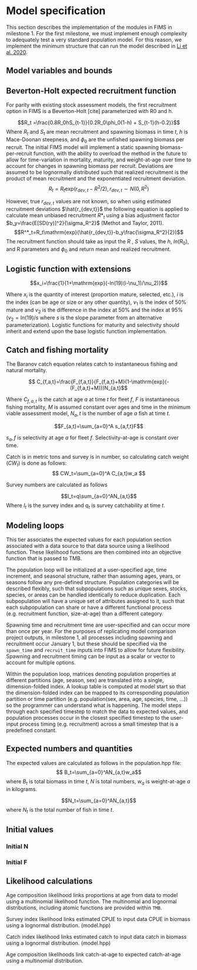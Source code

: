 # Model specification

This section describes the implementation of the modules in FIMS in milestone 1. For the first milestone, we must implement enough complexity to adequately test a very standard population model. For this reason, we implement the minimum structure that can run the model described in [Li et al. 2020]().

## Model variables and bounds



## Beverton-Holt expected recruitment function 

For parity with existing stock assessment models, the first recruitment option in FIMS is a Beverton-Holt [cite] parameterized with R0 and h.

$$R_t  =\frac{0.8R_0hS_{t-1}}{0.2R_0\phi_0(1-h) + S_{t-1}(h-0.2)}$$
Where $R_t$ and $S_t$ are mean recruitment and spawning biomass in time $t$, $h$ is Mace-Doonan steepness, and $\phi_0$ are the unfished spawning biomass per recruit. The initial FIMS model will implement a static spawning biomass-per-recruit function, with the ability to overload the method in the future to allow for time-variation in mortality, maturity, and weight-at-age over time to account for changes in spawning biomass per recruit. Deviations are assumed to be lognormally distributed such that realized recruitment is the product of mean recruitment and the exponentiated recruitment deviation.
$$R_t = R_t\mathrm{exp}(r_{dev,t}-R^2/2),   r_{dev,t} \sim N(0,R^2)$$

However, true $r_{dev,t}$ values are not known, so when using estimated recruitment deviations $\hat{r_{dev,t}}$ the following equation is applied to calculate mean unbiased recruitment $R*_t$ using a bias adjustment factor $b_y=\frac{E[SD(ry)]^2}{\sigma_R^2}$ (Methot and Taylor, 2011).
$$R^*_t=R_t\mathrm{exp}(\hat{r_{dev,t}}-b_y\frac{\sigma_R^2}{2})$$
The recruitment function should take as input the $R$ , $S$ values, the $h$, $ln(R_0)$, and R parameters and $\phi_0$ and return mean and realized recruitment. 
 
## Logistic function with extensions
$$x_i=\frac{1}{1+\mathrm{exp}(-ln(19)(i-\nu_1)/\nu_2)}$$

Where $x_i$ is the quantity of interest (proportion mature, selected, etc.), $i$ is the index (can be age or size or any other quantity), 
$\nu_1$ is the index of 50% mature and $\nu_2$ is the difference in the index at 50% and the index at 95% ($\nu_2 = \mathrm{ln}(19)/s$ where
 $s$ is the slope parameter from an alternative parameterization). Logistic functions for maturity and selectivity should inherit and extend 
 upon the base logistic function implementation.
 
## Catch and fishing mortality

The Baranov catch equation relates catch to instantaneous fishing and natural mortality.

$$ C_{f,a,t}=\frac{F_{f,a,t}}{F_{f,a,t}+M}(1-\mathrm{exp}(-(F_{f,a,t}+M)))N_{a,t}$$

Where $C_{f,a,t}$ is the catch at age $a$ at time $t$ for fleet $f$, $F$ is instantaneous fishing mortality, 
$M$ is assumed constant over ages and time in the minimum viable assessment model, $N_a,t$ is the number of 
age $a$ fish at time $t$. 

$$F_{a,t}=\sum_{a=0}^A s_{a,f,t}F$$

$s_a,f$ is selectivity at age $a$ for fleet $f$. Selectivity-at-age is constant over time.

Catch is in metric tons and survey is in number, so calculating catch weight ($CW_t$) is done as follows:
$$ CW_t=\sum_{a=0}^A C_{a,t}w_a $$

Survey numbers are calculated as follows

$$I_t=q\sum_{a=0}^AN_{a,t}$$
Where $I_t$ is the survey index and $q_t$ is survey catchability at time $t$. 



## Modeling loops

This tier associates the expected values for each population section associated with a data source to that data source using a likelihood function. These likelihood functions are then combined into an objective function that is passed to TMB.

The population loop will be initialized at a user-specified age, time increment, and seasonal structure, rather than assuming ages, years, or seasons follow any pre-defined structure. Population categories will be described flexibly, such that subpopulations such as unique sexes, stocks, species, or areas can be handled identically to reduce duplication. Each subpopulation will have a unique set of attributes assigned to it, such that each subpopulation can share or have a different functional process (e.g. recruitment function, size-at-age) than a different category.

Spawning time and recruitment time are user-specified and can occur more than once per year. For the purposes of replicating model comparison project outputs, in milestone 1, all processes including spawning and recruitment occur January 1, but these should be specified via the `spawn_time` and `recruit_time` inputs into FIMS to allow for future flexibility. Spawning and recruitment timing can be input as a scalar or vector to account for multiple options.

Within the population loop, matrices denoting population properties at different partitions (age, season, sex) are translated into a single, dimension-folded index. A lookup table is computed at model start so that the dimension-folded index can be mapped to its corresponding population partition or time partition (e.g. population(sex, area, age, species, time, ...)) so the programmer can understand what is happening. The model steps through each specified timestep to match the data to expected values, and population processes occur in the closest specified timestep to the user-input process timing (e.g. recruitment) across a small timestep that is a predefined constant.

## Expected numbers and quantities

The expected values are calculated as follows in the population.hpp file:
$$ B_t=\sum_{a=0}^AN_{a,t}w_a$$
where $B_t$ is total biomass in time $t$, $N$ is total numbers, $w_a$ is weight-at-age $a$ in kilograms.

$$N_t=\sum_{a=0}^AN_{a,t}$$
where $N_t$ is the total number of fish in time $t$.


## Initial values


### Initial N
### Initial F

## Likelihood calculations

Age composition likelihood links proportions at age from data to model using a multinomial likelihood function. The multinomial and lognormal distributions, including atomic functions are provided within `TMB`.

Survey index likelihood links estimated CPUE to input data CPUE in biomass using a lognormal distribution. (model.hpp)

Catch index likelihood links estimated catch to input data catch in biomass using a lognormal distribution. (model.hpp)

Age composition likelihoods link catch-at-age to expected catch-at-age using a multinomial distribution.
